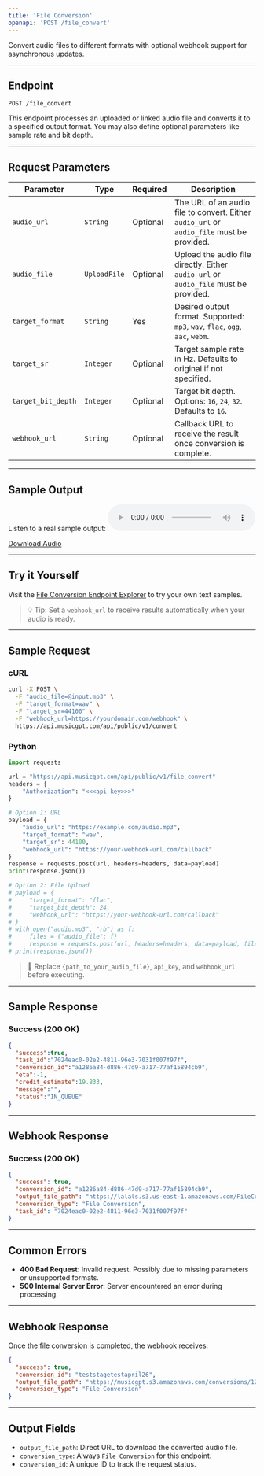 ```yaml
---
title: 'File Conversion'  
openapi: 'POST /file_convert'  
---
```


Convert audio files to different formats with optional webhook support for asynchronous updates.

---

## Endpoint

```http
POST /file_convert
```

This endpoint processes an uploaded or linked audio file and converts it to a specified output format. You may also define optional parameters like sample rate and bit depth.

---

## Request Parameters

| Parameter           | Type         | Required | Description                                                                 |
|---------------------|--------------|----------|-----------------------------------------------------------------------------|
| `audio_url`         | `String`     | Optional | The URL of an audio file to convert. Either `audio_url` or `audio_file` must be provided. |
| `audio_file`        | `UploadFile` | Optional | Upload the audio file directly. Either `audio_url` or `audio_file` must be provided. |
| `target_format`     | `String`     | Yes      | Desired output format. Supported: `mp3`, `wav`, `flac`, `ogg`, `aac`, `webm`. |
| `target_sr`         | `Integer`    | Optional | Target sample rate in Hz. Defaults to original if not specified.            |
| `target_bit_depth`  | `Integer`    | Optional | Target bit depth. Options: `16`, `24`, `32`. Defaults to `16`.              |
| `webhook_url`       | `String`     | Optional | Callback URL to receive the result once conversion is complete.             |

---
## Sample Output

Listen to a real sample output:
<audio controls="1" controlslist="nodownload nofullscreen noremoteplayback" src="https://lalals.s3.us-east-1.amazonaws.com/FileConversions/059ab1ef-c92d-4be4-b2f3-4fe57d26ae87.mp3">Your browser does not support the audio playback.</audio>

<a href="https://lalals.s3.us-east-1.amazonaws.com/FileConversions/059ab1ef-c92d-4be4-b2f3-4fe57d26ae87.wav" target="_blank">Download Audio</a>

---

## Try it Yourself

Visit the [File Conversion Endpoint Explorer](/api-documentation/endpoint/fileconvert) to try your own text samples.

> 💡 Tip: Set a `webhook_url` to receive results automatically when your audio is ready.

---

## Sample Request

### cURL

```bash
curl -X POST \
  -F "audio_file=@input.mp3" \
  -F "target_format=wav" \
  -F "target_sr=44100" \
  -F "webhook_url=https://yourdomain.com/webhook" \
  https://api.musicgpt.com/api/public/v1/convert
```

### Python

```python
import requests

url = "https://api.musicgpt.com/api/public/v1/file_convert"
headers = {
    "Authorization": "<<<api key>>>"
}

# Option 1: URL
payload = {
    "audio_url": "https://example.com/audio.mp3",
    "target_format": "wav",
    "target_sr": 44100,
    "webhook_url": "https://your-webhook-url.com/callback"
}
response = requests.post(url, headers=headers, data=payload)
print(response.json())

# Option 2: File Upload
# payload = {
#     "target_format": "flac",
#     "target_bit_depth": 24,
#     "webhook_url": "https://your-webhook-url.com/callback"
# }
# with open("audio.mp3", "rb") as f:
#     files = {"audio_file": f}
#     response = requests.post(url, headers=headers, data=payload, files=files)
# print(response.json())
```

> 🔐 Replace `{path_to_your_audio_file}`, `api_key`, and `webhook_url` before executing.

---

## Sample Response

### Success (200 OK)

```json
{
  "success":true,
  "task_id":"7024eac0-02e2-4811-96e3-7031f007f97f",
  "conversion_id":"a1286a84-d886-47d9-a717-77af15894cb9",
  "eta":-1,
  "credit_estimate":19.833,
  "message":"",
  "status":"IN_QUEUE"
}
```
---

## Webhook Response

### Success (200 OK)

```json
{
  "success": true, 
  "conversion_id": "a1286a84-d886-47d9-a717-77af15894cb9", 
  "output_file_path": "https://lalals.s3.us-east-1.amazonaws.com/FileConversions/059ab1ef-c92d-4be4-b2f3-4fe57d26ae87.mp3", 
  "conversion_type": "File Conversion", 
  "task_id": "7024eac0-02e2-4811-96e3-7031f007f97f"
}
```
---

## Common Errors

- **400 Bad Request**: Invalid request. Possibly due to missing parameters or unsupported formats.
- **500 Internal Server Error**: Server encountered an error during processing.

---

## Webhook Response

Once the file conversion is completed, the webhook receives:

```json
{
  "success": true,
  "conversion_id": "teststagetestapril26",
  "output_file_path": "https://musicgpt.s3.amazonaws.com/conversions/123abc-denoise_no_noise.mp3",
  "conversion_type": "File Conversion"
}
```

---

## Output Fields

- `output_file_path`: Direct URL to download the converted audio file.
- `conversion_type`: Always `File Conversion` for this endpoint.
- `conversion_id`: A unique ID to track the request status.


